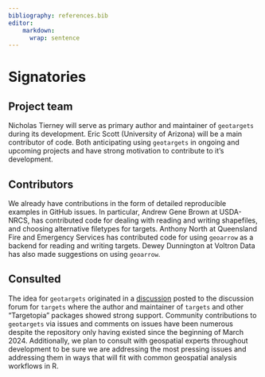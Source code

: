 ```yaml
---
bibliography: references.bib
editor:
    markdown: 
      wrap: sentence
---
```


# Signatories

<!-- 
This section provides the ISC with a view of the support received from the community for a proposal. Acceptance isn't predicated on popularity but community acceptance is important.  Willingness to accept outside input is also a good marker for project delivery. 

An optional section would be for R-Core signatories where changes to R are proposed.
-->

## Project team

<!-- 
Who are the people responsible for actually delivering the project if the proposal gets accepted and are already signed up and rearing to go?
-->

Nicholas Tierney will serve as primary author and maintainer of `geotargets` during its development.
Eric Scott (University of Arizona) will be a main contributor of code.
Both anticipating using `geotargets` in ongoing and upcoming projects and have strong motivation to contribute to it's development.

## Contributors

<!-- 
Who are the people who have actively helped with this proposal but won't necessarily be on the core project team later?
-->

We already have contributions in the form of detailed reproducible examples in GitHub issues.
In particular, Andrew Gene Brown at USDA-NRCS, has contributed code for dealing with reading and writing shapefiles, and choosing alternative filetypes for targets.
Anthony North at Queensland Fire and Emergency Services has contributed code for using `geoarrow` as a backend for reading and writing targets.
Dewey Dunnington at Voltron Data has also made suggestions on using `geoarrow`.

## Consulted

<!-- 
Who has been given the opportunity to provide feedback on the proposal? This should include any R Consortium & ISC members who the proposal has been discussed with.
-->

The idea for `geotargets` originated in a [discussion](https://github.com/ropensci/targets/discussions/1248) posted to the discussion forum for `targets` where the author and maintainer of `targets` and other "Targetopia" packages showed strong support.
Community contributions to `geotargets` via issues and comments on issues have been numerous despite the repository only having existed since the beginning of March 2024.
Additionally, we plan to consult with geospatial experts throughout development to be sure we are addressing the most pressing issues and addressing them in ways that will fit with common geospatial analysis workflows in R.
